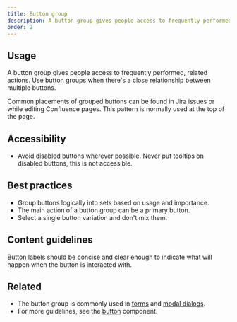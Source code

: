 ```yaml
---
title: Button group
description: A button group gives people access to frequently performed, related actions.
order: 2
---
```


## Usage

A button group gives people access to frequently performed, related actions. Use button groups when there's a close relationship between multiple buttons.

Common placements of grouped buttons can be found in Jira issues or while editing Confluence pages. This pattern is normally used at the top of the page.

## Accessibility

- Avoid disabled buttons wherever possible. Never put tooltips on disabled buttons, this is not accessible.

## Best practices

- Group buttons logically into sets based on usage and importance.
- The main action of a button group can be a primary button.
- Select a single button variation and don't mix them.

## Content guidelines

Button labels should be concise and clear enough to indicate what will happen when the button is interacted with.

## Related

- The button group is commonly used in [forms](/components/forms) and [modal dialogs](/components/modal-dialog).
- For more guidelines, see the [button](/components/button) component.
